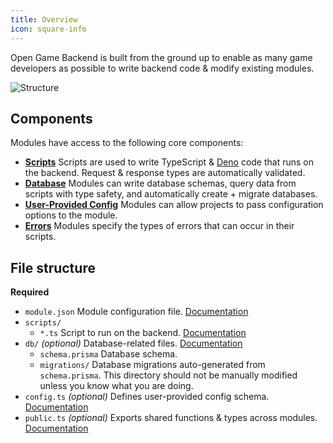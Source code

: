 ```yaml
---
title: Overview
icon: square-info
---
```


Open Game Backend is built from the ground up to enable as many game developers as possible to write backend code & modify existing modules.

![Structure](/images/structure.svg)

## Components

Modules have access to the following core components:

- [**Scripts**](/docs/build/scripts) Scripts are used to write TypeScript & [Deno](https://deno.com/) code that runs on the backend. Request & response types are automatically validated.
- [**Database**](/docs/build/database) Modules can write database schemas, query data from scripts with type safety, and automatically create + migrate databases.
- [**User-Provided Config**](/docs/build/user-config) Modules can allow projects to pass configuration options to the module.
- [**Errors**](/docs/build/errors) Modules specify the types of errors that can occur in their scripts.

## File structure

**Required**

- `module.json` Module configuration file. [Documentation](/docs/build/module-config)
- `scripts/`
    - `*.ts` Script to run on the backend. [Documentation](/docs/build/scripts)
- `db/` _(optional)_ Database-related files. [Documentation](/docs/build/database)
    - `schema.prisma` Database schema.
    - `migrations/` Database migrations auto-generated from `schema.prisma`. This directory should not be manually modified unless you know what you are doing.
- `config.ts` _(optional)_ Defines user-provided config schema. [Documentation](/docs/build/user-config)
- `public.ts` _(optional)_ Exports shared functions & types across modules. [Documentation](/docs/build/public)
